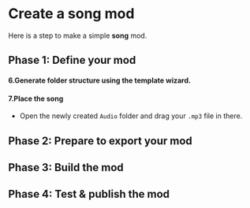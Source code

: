 
# Create a song mod

Here is a step to make a simple **song** mod.

## Phase 1: Define your mod

<ModTutorialFragmentStepOpenUnity />

#### 6.Generate folder structure using the template wizard.

<ModTutorialFragmentStepTemplateWizard modType="Song" />

#### 7.Place the song

* Open the newly created `Audio` folder and drag your `.mp3` file in there.

## Phase 2: Prepare to export your mod

<ModTutorialFragmentStepCreateIcon modType="Song" />

## Phase 3: Build the mod

<ModTutorialFragmentPhaseBuild />

## Phase 4: Test & publish the mod

<ModTutorialFragmentPhaseTest />